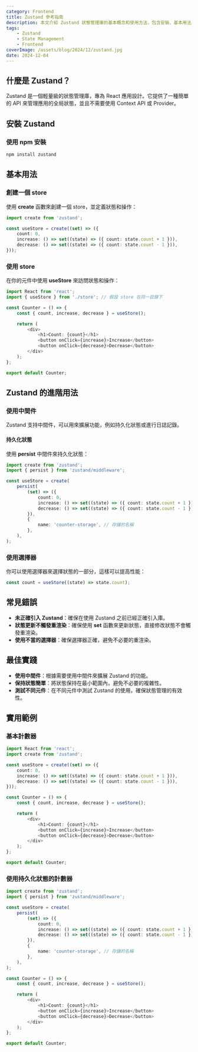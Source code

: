 ```yaml
---
category: Frontend
title: Zustand 參考指南
description: 本文介紹 Zustand 狀態管理庫的基本概念和使用方法，包含安裝、基本用法、進階特性等內容。
tags:
    - Zustand
    - State Management
    - Frontend
coverImage: /assets/blog/2024/12/zustand.jpg
date: 2024-12-04
---
```


## 什麼是 Zustand？

Zustand 是一個輕量級的狀態管理庫，專為 React 應用設計。它提供了一種簡單的 API 來管理應用的全局狀態，並且不需要使用 Context API 或 Provider。

## 安裝 Zustand

### 使用 npm 安裝

```bash
npm install zustand
```

## 基本用法

### 創建一個 store

使用 **create** 函數來創建一個 store，並定義狀態和操作：

```typescript title="store.ts"
import create from 'zustand';

const useStore = create((set) => ({
    count: 0,
    increase: () => set((state) => ({ count: state.count + 1 })),
    decrease: () => set((state) => ({ count: state.count - 1 })),
}));
```

### 使用 store

在你的元件中使用 **useStore** 來訪問狀態和操作：

```typescript
import React from 'react';
import { useStore } from './store'; // 假設 store 在同一目錄下

const Counter = () => {
    const { count, increase, decrease } = useStore();

    return (
        <div>
            <h1>Count: {count}</h1>
            <button onClick={increase}>Increase</button>
            <button onClick={decrease}>Decrease</button>
        </div>
    );
};

export default Counter;
```

## Zustand 的進階用法

### 使用中間件

Zustand 支持中間件，可以用來擴展功能，例如持久化狀態或進行日誌記錄。

#### 持久化狀態

使用 **persist** 中間件來持久化狀態：

```typescript
import create from 'zustand';
import { persist } from 'zustand/middleware';

const useStore = create(
    persist(
        (set) => ({
            count: 0,
            increase: () => set((state) => ({ count: state.count + 1 })),
            decrease: () => set((state) => ({ count: state.count - 1 })),
        }),
        {
            name: 'counter-storage', // 存儲的名稱
        },
    ),
);
```

### 使用選擇器

你可以使用選擇器來選擇狀態的一部分，這樣可以提高性能：

```typescript
const count = useStore((state) => state.count);
```

## 常見錯誤

- **未正確引入 Zustand**：確保在使用 Zustand 之前已經正確引入庫。
- **狀態更新不觸發重渲染**：確保使用 **set** 函數來更新狀態，直接修改狀態不會觸發重渲染。
- **使用不當的選擇器**：確保選擇器正確，避免不必要的重渲染。

## 最佳實踐

- **使用中間件**：根據需要使用中間件來擴展 Zustand 的功能。
- **保持狀態簡單**：將狀態保持在最小範圍內，避免不必要的複雜性。
- **測試不同元件**：在不同元件中測試 Zustand 的使用，確保狀態管理的有效性。

## 實用範例

### 基本計數器

```typescript
import React from 'react';
import create from 'zustand';

const useStore = create((set) => ({
    count: 0,
    increase: () => set((state) => ({ count: state.count + 1 })),
    decrease: () => set((state) => ({ count: state.count - 1 })),
}));

const Counter = () => {
    const { count, increase, decrease } = useStore();

    return (
        <div>
            <h1>Count: {count}</h1>
            <button onClick={increase}>Increase</button>
            <button onClick={decrease}>Decrease</button>
        </div>
    );
};

export default Counter;
```

### 使用持久化狀態的計數器

```typescript
import create from 'zustand';
import { persist } from 'zustand/middleware';

const useStore = create(
    persist(
        (set) => ({
            count: 0,
            increase: () => set((state) => ({ count: state.count + 1 })),
            decrease: () => set((state) => ({ count: state.count - 1 })),
        }),
        {
            name: 'counter-storage', // 存儲的名稱
        },
    ),
);

const Counter = () => {
    const { count, increase, decrease } = useStore();

    return (
        <div>
            <h1>Count: {count}</h1>
            <button onClick={increase}>Increase</button>
            <button onClick={decrease}>Decrease</button>
        </div>
    );
};

export default Counter;
```
